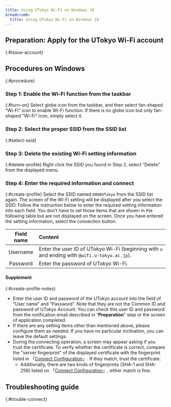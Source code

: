 ```yaml
---
title: Using UTokyo Wi-Fi on Windows 10
breadcrumb:
  title: Using UTokyo Wi-Fi on Windows 10
---
```



<Mfa100 />

<Intro kindOfTerminal="terminal of Windows 10" confirmedTerminal=""/>

## Preparation: Apply for the UTokyo Wi-Fi account
{:#issue-account}
<IssueAccount />

## Procedures on Windows
{:#procedure}
### Step 1: Enable the Wi-Fi function from the taskbar
{:#turn-on}
Select globe icon from the taskbar, and then select fan-shaped “Wi-Fi” icon to enable Wi-Fi function.
If there is no globe icon but only fan-shaped “Wi-Fi” icon, simply select it.

### Step 2: Select the proper SSID from the SSID list
{:#select-ssid}
<SelectSsid userIdField="ユーザー名"/>

### Step 3: Delete the existing Wi-Fi setting information
{:#delete-profile}
<DeleteProfile userIdField="ユーザー名"/>
Right click the SSID you found in Step 2, select “Delete” from the displayed menu.

### Step 4: Enter the required information and connect
{:#create-profile}
Select the SSID named `0000UTokyo` from the SSID list again.
The screen of the Wi-Fi setting will be displayed after you select the SSID. Follow the instruction below to enter the required setting information into each field. You don’t have to set those items that are shown in the following table but are not displayed on the screen. Once you have entered the setting information, select the connection button.

| Field name      | Content     |
| :-----------: | :------------------- |
| Username      | Enter the user ID of UTokyo Wi-Fi (beginning with `u` and ending with `@wifi.u-tokyo.ac.jp`). |
| Password      | Enter the password of UTokyo Wi-Fi.      |

#### Supplement
{:#create-profile-notes}
* Enter the user ID and password of the UTokyo account into the field of “User name” and “Password”. Note that they are not the Common ID and password of UTokyo Account. You can check this user ID and password from the notification email described in ”**Preparation**” step or the screen of application completed.
* If there are any setting items other than mentioned above, please configure them as needed. If you have no particular inclination, you can leave the default settings.
* During the connecting operation, a screen may appear asking if you trust the certificate. To verify whether the certificate is correct, compare the "server fingerprint" of the displayed certificate with the fingerprint listed in 「[Connect Configuration](/utokyo_wifi/#connect-configuration)」. If they match, trust the certificate.
    * Additionally, there are two kinds of fingerprints (SHA-1 and SHA-256) listed on 「[Connect Configuration](/utokyo_wifi/#connect-configuration)」, either match is fine.


## Troubleshooting guide 
{:#trouble-connect}
<TroubleConnect />
